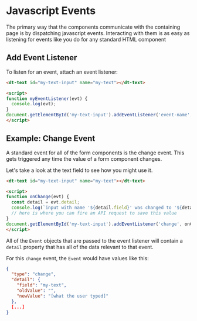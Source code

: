
<Meta title="Architecture/Javascript Events" />

# Javascript Events

The primary way that the components communicate with the containing page is by dispatching
javascript events. Interacting with them is as easy as listening for events like you do for
any standard HTML component

## Add Event Listener

To listen for an event, attach an event listener:

```html
<dt-text id="my-text-input" name="my-text"></dt-text>

<script>
function myEventListener(evt) {
  console.log(evt);
}
document.getElementById('my-text-input').addEventListener('event-name', myEventListener);
</script>
```

## Example: Change Event

A standard event for all of the form components is the change event. This gets triggered any time
the value of a form component changes.

Let's take a look at the text field to see how you might use it.

```html
<dt-text id="my-text-input" name="my-text"></dt-text>

<script>
function onChange(evt) {
  const detail = evt.detail;
  console.log(`input with name '${detail.field}' was changed to '${detail.newValue}`);
  // here is where you can fire an API request to save this value
}
document.getElementById('my-text-input').addEventListener('change', onChange);
</script>
```

All of the `Event` objects that are passed to the event listener will contain a `detail` property
that has all of the data relevant to that event.

For this `change` event, the `Event` would have values like this:

```json
{
  "type": "change",
  "detail": {
    "field": "my-text",
    "oldValue": "",
    "newValue": "[what the user typed]"
  },
  [...]
}
```
